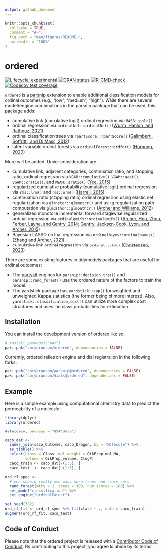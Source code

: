 ```yaml
---
output: github_document
---
```


<!-- README.md is generated from README.Rmd. Please edit that file -->

```r
knitr::opts_chunk$set(
  collapse = TRUE,
  comment = "#>",
  fig.path = "man/figures/README-",
  out.width = "100%"
)
```

# ordered

<!-- badges: start -->
[![Lifecycle: experimental](https://img.shields.io/badge/lifecycle-experimental-orange.svg)](https://lifecycle.r-lib.org/articles/stages.html#experimental)
[![CRAN status](https://www.r-pkg.org/badges/version/ordered)](https://CRAN.R-project.org/package=ordered)
[![R-CMD-check](https://github.com/corybrunson/ordered/actions/workflows/R-CMD-check.yaml/badge.svg)](https://github.com/corybrunson/ordered/actions/workflows/R-CMD-check.yaml)
[![Codecov test coverage](https://codecov.io/gh/corybrunson/ordered/branch/main/graph/badge.svg)](https://app.codecov.io/gh/corybrunson/ordered?branch=main)
<!-- badges: end -->

`ordered` is a [parsnip](https://parsnip.tidymodels.org/) extension to enable additional classification models for ordinal outcomes (e.g., "low", "medium", "high"). While there are several model/engine combinations in the parsnip package that can be used, this package adds:

 - cumulative link (cumulative logit) ordinal regression via `MASS::polr()`
 - ordinal regression via `ordinalNet::ordinalNet()` ([Wurm, Hanlon, and Rathouz, 2021](https://doi.org/10.18637/jss.v099.i06))
 - ordinal classification trees via `rpartScore::rpartScore()` ([Galimberti, Soffritti, and Di Maso, 2012](https://doi.org/10.18637/jss.v047.i10))
 - latent variable ordinal forests via `ordinalForest::ordfor()` ([Hornung, 2020](https://doi.org/10.1007/s00357-018-9302-x))

More will be added. Under consideration are:

 - cumulative link, adjacent categories, continuation ratio, and stopping ratio, ordinal regression via `VGAM::cumulative()`, `VGAM::acat()`, `VGAM::cratio()`, and `VGAM::sratio()` ([Yee, 2015](https://doi.org/10.1007%2F978-1-4939-2818-7))
 - regularized cumulative probability (cumulative logit) ordinal regression via `rms::lrm()` and `rms::orm()` ([Harrell, 2015](https://doi.org/10.1007/978-3-319-19425-7))
 - continuation ratio (stopping ratio) ordinal regression using elastic net regularization via `glmnetcr::glmnetcr()` and using regularization path computation via `glmpathcr::glmpathcr()` ([Archer and Williams, 2012](https://doi.org/10.1002/sim.4484))
 - generalized monotone incremental forward stagewise regularized ordinal regression via `ordinalgmifs::ordinalgmifs()` ([Archer, Hou, Zhou, Ferber, Layne, and Gentry, 2014](https://doi.org/10.4137/CIN.S20806); [Gentry, Jackson-Cook, Lyon, and Archer, 2015](https://doi.org/10.4137/CIN.S17277))
 - Bayesian LASSO ordinal regression via `ordinalbayes::ordinalbayes()` ([Zhang and Archer, 2021](https://doi.org/10.1186%2Fs12859-021-04432-w))
 - cumulative link ordinal regression via `ordinal::clm()` ([Christensen, 2023](https://cran.uni-muenster.de/web/packages/ordinal/vignettes/clm_article.pdf))

There are some existing features in tidymodels packages that are useful for ordinal outcomes: 

 - The [partykit](https://cran.r-project.org/package=partykit) engines for `parsnip::decision_tree()` and `parsnip::rand_forest()` use the ordered nature of the factors to train the model. 
 - The yardstick package has `yardstick::kap()` for weighted and unweighted Kappa statistics (the former being of more interest). Also, `yardstick::classification_cost()` can utilize more complex cost structures and uses the class probabilities for estimation. 

## Installation

You can install the development version of ordered like so:

``` r
# install.packages("pak")
pak::pak("corybrunson/ordered", dependencies = FALSE)
```

Currently, ordered relies on engine and dial registration in the following forks:

``` r
pak::pak("corybrunson/parsnip@ordered", dependencies = FALSE)
pak::pak("corybrunson/dials@ordered", dependencies = FALSE)
```

## Example

Here is a simple example using computational chemistry data to predict the permeability of a molecule: 

```r
library(dplyr)
library(ordered)

data(caco, package = "QSARdata")

caco_dat <-
  inner_join(caco_Outcome, caco_Dragon, by = "Molecule") %>%
  as_tibble() %>%
  select(class = Class, mol_weight = QikProp_mol_MW,
         volume = QikProp_volume, ClogP)
  caco_train <- caco_dat[-(1:5), ]
  caco_test  <- caco_dat[ (1:5), ]

ord_rf_spec <- 
  # you should really use many more trees and score sets
  rand_forest(mtry = 2, trees = 100, num_scores = 100) %>%
  set_mode("classification") %>%
  set_engine("ordinalForest")

set.seed(382)
ord_rf_fit <- ord_rf_spec %>% fit(class ~ ., data = caco_train)
augment(ord_rf_fit, caco_test)
```

## Code of Conduct

Please note that the ordered project is released with a [Contributor Code of Conduct](https://contributor-covenant.org/version/2/1/CODE_OF_CONDUCT.html). By contributing to this project, you agree to abide by its terms.
